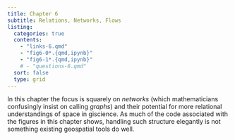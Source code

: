 ```yaml
---
title: Chapter 6
subtitle: Relations, Networks, Flows
listing:
  categories: true
  contents:
    - "links-6.qmd"
    - "fig6-0*.{qmd,ipynb}"
    - "fig6-1*.{qmd,ipynb}"
    # - "questions-6.qmd"
  sort: false
  type: grid
---
```


In this chapter the focus is squarely on _networks_ (which mathematicians confusingly insist on calling _graphs_) and their potential for more relational understandings of space in giscience. As much of the code associated with the figures in this chapter shows, handling such structure elegantly is not something existing geospatial tools do well.